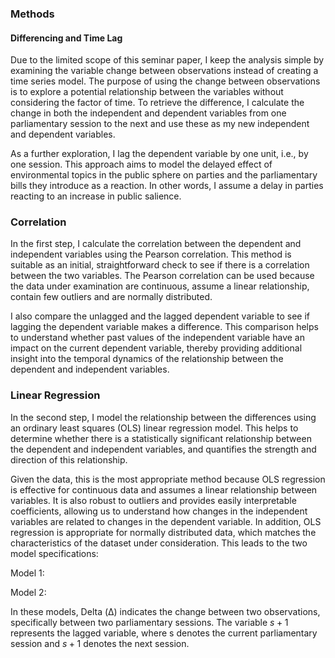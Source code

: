 ### Methods

<!--
In this section, you will describe the precise method that you use to test the relationship between your dependent variable and your independent variable.
-->

#### Differencing and Time Lag
Due to the limited scope of this seminar paper, I keep the analysis simple by examining the variable change between observations instead of creating a time series model. The purpose of using the change between observations is to explore a potential relationship between the variables without considering the factor of time. To retrieve the difference, I calculate the change in both the independent and dependent variables from one parliamentary session to the next and use these as my new independent and dependent variables.

As a further exploration, I lag the dependent variable by one unit, i.e., by one session. This approach aims to model the delayed effect of environmental topics in the public sphere on parties and the parliamentary bills they introduce as a reaction. In other words, I assume a delay in parties reacting to an increase in public salience.

### Correlation
In the first step, I calculate the correlation between the dependent and independent variables using the Pearson correlation. This method is suitable as an initial, straightforward check to see if there is a correlation between the two variables. The Pearson correlation can be used because the data under examination are continuous, assume a linear relationship, contain few outliers and are normally distributed.

I also compare the unlagged and the lagged dependent variable to see if lagging the dependent variable makes a difference. This comparison helps to understand whether past values of the independent variable have an impact on the current dependent variable, thereby providing additional insight into the temporal dynamics of the relationship between the dependent and independent variables.

### Linear Regression
In the second step, I model the relationship between the differences using an ordinary least squares (OLS) linear regression model. This helps to determine whether there is a statistically significant relationship between the dependent and independent variables, and quantifies the strength and direction of this relationship.

Given the data, this is the most appropriate method because OLS regression is effective for continuous data and assumes a linear relationship between variables. It is also robust to outliers and provides easily interpretable coefficients, allowing us to understand how changes in the independent variables are related to changes in the dependent variable. In addition, OLS regression is appropriate for normally distributed data, which matches the characteristics of the dataset under consideration. This leads to the two model specifications:

Model 1:
\begin{equation*}
\begin{aligned}
\Delta \; Euclidean \; Distance = \beta \; + \; \Delta \; Search \; Term \; Popularity \; + \; \epsilon
\end{aligned}
\end{equation*}

Model 2:
\begin{equation*}
\begin{aligned}
\Delta \; Euclidean \; Distance_{s+1} = \beta \; + \; \Delta \; Search \; Term \; Popularity_{s} \; + \; \epsilon
\end{aligned}
\end{equation*}

In these models, Delta (Δ) indicates the change between two observations, specifically between two parliamentary sessions. The variable $s+1$ represents the lagged variable, where s denotes the current parliamentary session and $s+1$ denotes the next session.
